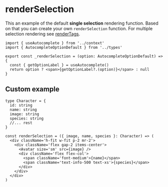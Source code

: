 
# renderSelection

This an example of the default **single selection** rendering function. Based on that you can create your own `renderSelection` function.
For multiple selection rendering see [renderTags](/docs/components/autocomplete/render-tags).

```tsx
import { useAutocomplete } from '../context'
import { AutocompleteOptionDefault } from '../types'

export const _renderSelection = (option: AutocompleteOptionDefault) => {
  const { getOptionLabel } = useAutocomplete()
  return option ? <span>{getOptionLabel?.(option)}</span> : null
}
```

## Custom example

```tsx
type Character = {
  id: string
  name: string
  image: string
  species: string
  //... rest
}

const renderSelection = ({ image, name, species }: Character) => (
  <div className='h-fit w-fit p-2 mr-2'>
    <div className='flex gap-2 items-center'>
      <Avatar size='sm' src={image} />
      <div className='flex flex-col'>
        <span className='font-medium'>{name}</span>
        <span className='text-info-500 text-xs'>{species}</span>
      </div>
    </div>
  </div>
)
```
